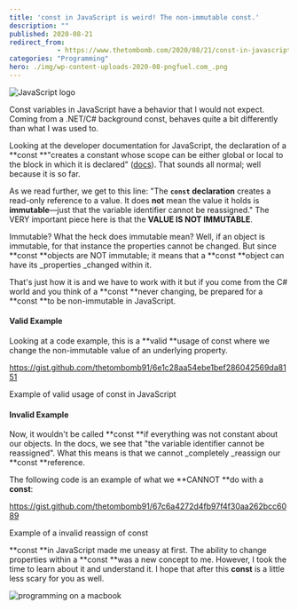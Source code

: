 ```yaml
---
title: 'const in JavaScript is weird! The non-immutable const.'
description: ""
published: 2020-08-21
redirect_from: 
            - https://www.thetombomb.com/2020/08/21/const-in-javascript-is-weird-the-non-immutable-const/
categories: "Programming"
hero: ./img/wp-content-uploads-2020-08-pngfuel.com_.png
---
```

<!-- wp:image {"align":"right","id":2270,"width":136,"height":151,"sizeSlug":"large"} -->

![JavaScript logo](./img/wp-content-uploads-2020-08-pngfuel.com_.png)

<!-- /wp:image -->

<!-- wp:paragraph -->

Const variables in JavaScript have a behavior that I would not expect. Coming from a .NET/C# background const, behaves quite a bit differently than what I was used to.

<!-- /wp:paragraph -->

<!-- wp:paragraph -->

Looking at the developer documentation for JavaScript, the declaration of a **const **"creates a constant whose scope can be either global or local to the block in which it is declared" ([docs](https://developer.mozilla.org/en-US/docs/Web/JavaScript/Reference/Statements/const#:~:text=The%20const%20declaration%20creates%20a,variable%20identifier%20cannot%20be%20reassigned.&text=A%20constant%20cannot%20share%20its,variable%20in%20the%20same%20scope.)). That sounds all normal; well because it is so far.

<!-- /wp:paragraph -->

<!-- wp:paragraph -->

As we read further, we get to this line: "The **`const` declaration** creates a read-only reference to a value. It does **not** mean the value it holds is **immutable**—just that the variable identifier cannot be reassigned." The VERY important piece here is that the **VALUE IS NOT IMMUTABLE**.

<!-- /wp:paragraph -->

<!-- wp:paragraph -->

Immutable? What the heck does immutable mean? Well, if an object is immutable, for that instance the properties cannot be changed. But since **const **objects are NOT immutable; it means that a **const **object can have its \_properties \_changed within it.

<!-- /wp:paragraph -->

<!-- wp:paragraph -->

That's just how it is and we have to work with it but if you come from the C# world and you think of a **const **never changing, be prepared for a **const **to be non-immutable in JavaScript.

<!-- /wp:paragraph -->

<!-- wp:heading {"level":4} -->

#### Valid Example

<!-- /wp:heading -->

<!-- wp:paragraph -->

Looking at a code example, this is a **valid **usage of const where we change the non-immutable value of an underlying property.

<!-- /wp:paragraph -->

<!-- wp:embed {"url":"https://gist.github.com/thetombomb91/6e1c28aa54ebe1bef286042569da8151","type":"rich","providerNameSlug":"embed-handler","className":""} -->

https://gist.github.com/thetombomb91/6e1c28aa54ebe1bef286042569da8151

Example of valid usage of const in JavaScript

<!-- /wp:embed -->

<!-- wp:heading {"level":4} -->

#### Invalid Example

<!-- /wp:heading -->

<!-- wp:paragraph -->

Now, it wouldn't be called **const **if everything was not constant about our objects. In the docs, we see that "the variable identifier cannot be reassigned". What this means is that we cannot \_completely \_reassign our **const **reference.

<!-- /wp:paragraph -->

<!-- wp:paragraph -->

The following code is an example of what we **CANNOT **do with a **const**:

<!-- /wp:paragraph -->

<!-- wp:embed {"url":"https://gist.github.com/thetombomb91/67c6a4272d4fb97f4f30aa262bcc6089","type":"rich","providerNameSlug":"embed-handler","className":""} -->

https://gist.github.com/thetombomb91/67c6a4272d4fb97f4f30aa262bcc6089

Example of a invalid reassign of const

<!-- /wp:embed -->

<!-- wp:paragraph -->

**const **in JavaScript made me uneasy at first. The ability to change properties within a **const **was a new concept to me. However, I took the time to learn about it and understand it. I hope that after this **const** is a little less scary for you as well.

<!-- /wp:paragraph -->

<!-- wp:image {"id":2272,"sizeSlug":"large"} -->

![programming on a macbook](./img/wp-content-uploads-2020-08-emile-perron-xrVDYZRGdw4-unsplash-1-1024x576.jpg)

<!-- /wp:image -->

<!-- wp:paragraph -->

<!-- /wp:paragraph -->
